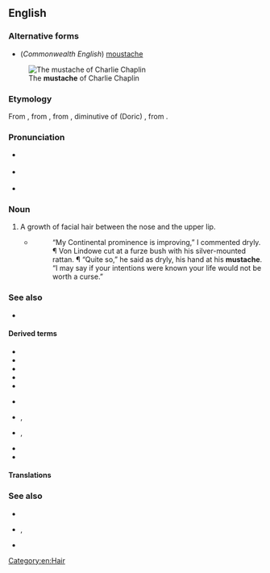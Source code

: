 ==English==

===Alternative forms===
* (''Commonwealth English'') [[moustache]]
[[File:DieFilmwoche1928 6.png|thumb|The '''mustache''' of Charlie Chaplin]]

===Etymology===
From {{etyl|fr|en}} {{m|fr|moustache}}, from {{etyl|it|en}} {{m|it|mostaccio}}, from {{etyl|gkm|en}} {{m|el|μουστάκιον}}, diminutive of (Doric) {{etyl|grc|en}} {{m|grc|μύσταξ||upper lip}}, from {{etyl|ine-pro|en}} {{m|ine-pro|*mendʰ-||to chew}}.

===Pronunciation===
* {{a|US}} {{IPA|/ˈmʌstæʃ/|lang=en}}
* {{a|RP}} {{IPA|/ˈmʊstɑːʃ/|lang=en}}
* {{audio|En-us-mustache.ogg|Audio (US)|lang=en}}

===Noun===
{{en-noun}}

# A growth of facial hair between the nose and the upper lip.
#* {{RQ:Frgsn Zlnstn|IV}}
#*: “My Continental prominence is improving,” I commented dryly. ¶ Von Lindowe cut at a furze bush with his silver-mounted rattan. ¶ “Quite so,” he said as dryly, his hand at his '''mustache'''. “I may say if your intentions were known your life would not be worth a curse.”

===See also===
* {{l|en|mustachio}}

====Derived terms====
{{der-top}}
* {{l|en|Charlie Chaplin mustache}}
* {{l|en|Fu Manchu mustache}}
* {{l|en|handlebar mustache}}
* {{l|en|Hitler mustache}}
* {{l|en|molestache}}
{{der-mid}}
* {{l|en|mustache ride}}
* {{l|en|stache}}, {{l|en|'stache}}
* {{l|en|tache}}, {{l|en|'tache}}
* {{l|en|toothbrush mustache}}
* {{l|en|Zapata mustache}}
{{der-bottom}}

====Translations====
{{trans-see|moustache}}

===See also===
* {{l|en|beard}}
* {{l|en|sideburn}}, {{l|en|sideboard}}
* {{l|en|whisker}}

[[Category:en:Hair]]